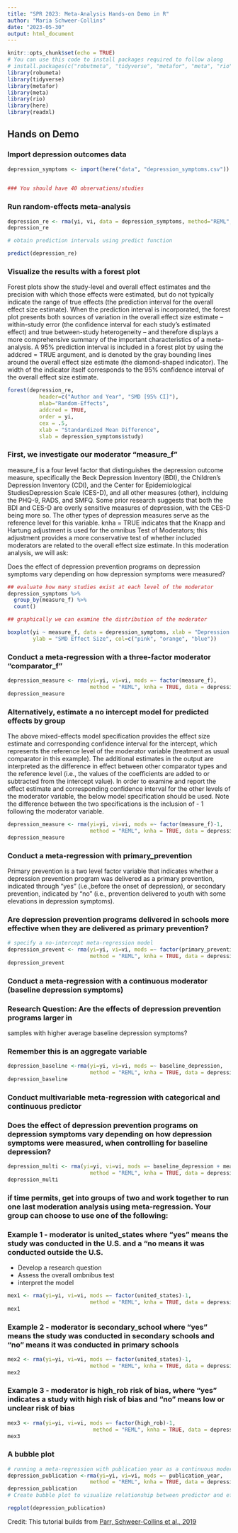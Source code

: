 ---
title: "SPR 2023: Meta-Analysis Hands-on Demo in R"
author: "Maria Schweer-Collins"
date: "2023-05-30"
output: html_document
---


```{r setup, include=FALSE}
knitr::opts_chunk$set(echo = TRUE)
# You can use this code to install packages required to follow along
# install.packages(c("robutmeta", "tidyverse", "metafor", "meta", "rio", "here", "readxl"))
library(robumeta)
library(tidyverse)
library(metafor)
library(meta)
library(rio)
library(here)
library(readxl)
```


## Hands on Demo


### Import depression outcomes data
```{r import, echo = TRUE, eval = TRUE}

depression_symptoms <- import(here("data", "depression_symptoms.csv"))

     
### You should have 40 observations/studies
```

### Run random-effects meta-analysis 

```{r random-effects}
depression_re <- rma(yi, vi, data = depression_symptoms, method="REML", knha=TRUE)
depression_re

# obtain prediction intervals using predict function

predict(depression_re)

```


### Visualize the results with a forest plot 

Forest plots show the study-level and overall effect estimates and the precision with which 
those effects were estimated, but do not typically indicate the range of true effects 
(the prediction interval for the overall effect size estimate). When the prediction interval is 
incorporated, the forest plot presents both sources of variation in the overall effect size 
estimate – within-study error (the confidence interval for each study’s estimated effect) and 
true between-study heterogeneity – and therefore displays a more comprehensive summary of the 
important characteristics of a meta-analysis. A 95% prediction interval is included in a forest 
plot by using the addcred = TRUE argument, and is denoted by the gray bounding lines around the 
overall effect size estimate (the diamond-shaped indicator). The width of the indicator itself 
corresponds to the 95% confidence interval of the overall effect size estimate.

```{r forest, out.width= "125%", out.height="165%"}
forest(depression_re, 
          header=c("Author and Year", "SMD [95% CI]"), 
          mlab="Random-Effects",
          addcred = TRUE,
          order = yi,
          cex = .5,
          xlab = "Standardized Mean Difference",
          slab = depression_symptoms$study)

```



 

### First, we investigate our moderator "measure_f"

measure_f is a four level factor that distinguishes the depression outcome measure, specifically the Beck
Depression Inventory (BDI), the Children's Depression Inventory (CDI), and the Center for Epidemiological StudiesDepression Scale (CES-D), and all other measures (other), inclduing the PHQ-9, RADS, and SMFQ. Some prior research suggests that both the BDI and CES-D are overly sensitive measures of depression, with the
CES-D being more so. The other types of depression measures serve as the reference level
for this variable. knha = TRUE indicates that the Knapp and Hartung adjustment is used for the omnibus Test of 
Moderators; this adjustment provides a more conservative test of whether included moderators are related to 
the overall effect size estimate. In this moderation analysis, we will ask: 

Does the effect of depression prevention programs on depression symptoms vary 
depending on how depression symptoms were measured?

```{r check moderator}

## evaluate how many studies exist at each level of the moderator
depression_symptoms %>%
  group_by(measure_f) %>%
  count()

## graphically we can examine the distribution of the moderator

boxplot(yi ~ measure_f, data = depression_symptoms, xlab = "Depression Measure", 
        ylab = "SMD Effect Size", col=c("pink", "orange", "blue"))

```
 


### Conduct a meta-regression with a three-factor moderator "comparator_f"

```{r meta-regression}
depression_measure <- rma(yi=yi, vi=vi, mods =~ factor(measure_f),
                          method = "REML", knha = TRUE, data = depression_symptoms)
depression_measure

```



### Alternatively, estimate a no intercept model for predicted effects by group

The above mixed-effects model specification provides the effect size estimate and 
corresponding confidence interval for the intercept, which represents the reference 
level of the moderator variable (treatment as usual comparator in this example). 
The additional estimates in the output are interpreted as the difference in effect between 
other comparator types and the reference level (i.e., the values of the coefficients are 
added to or subtracted from the intercept value). In order to examine and report the effect 
estimate and corresponding confidence interval for the other levels of the moderator variable, 
the below model specification should be used. Note the difference between the two specifications 
is the inclusion of - 1 following the moderator variable. 

```{r meta-regression no intercept}
depression_measure <- rma(yi=yi, vi=vi, mods =~ factor(measure_f)-1,
                          method = "REML", knha = TRUE, data = depression_symptoms)
depression_measure

```


### Conduct a meta-regression with primary_prevention

Primary prevention is a two level factor variable that indicates whether
a depression prevention program was delivered as a primary prevention, indicated
through "yes"  (i.e.,before the onset of depression), or secondary 
prevention, indicated by "no" (i.e., prevention delivered to youth with some 
elevations in depression symptoms).


### Are depression prevention programs delivered in schools more effective when they are delivered as primary prevention?


```{r meta-regression prevent}
# specify a no-intercept meta-regression model
depression_prevent <- rma(yi=yi, vi=vi, mods =~ factor(primary_prevention)-1,
                          method = "REML", knha = TRUE, data = depression_symptoms)
depression_prevent

```


### Conduct a meta-regression with a continuous moderator (baseline depression symptoms)

### Research Question: Are the effects of depression prevention programs larger in
samples with higher average baseline depression symptoms?

### Remember this is an aggregate variable

```{r baseline }
depression_baseline <-rma(yi=yi, vi=vi, mods =~ baseline_depression,
                          method = "REML", knha = TRUE, data = depression_symptoms)
depression_baseline
```




### Conduct multivariable meta-regression with categorical and continuous predictor

### Does the effect of depression prevention programs on depression symptoms vary depending on how depression symptoms were measured, when controlling for baseline depression?
```{r multi meta-reg}

depression_multi <- rma(yi=yi, vi=vi, mods =~ baseline_depression + measure_f,
                          method = "REML", knha = TRUE, data = depression_symptoms) 
depression_multi

```

### if time permits, get into groups of two and work together to run one last moderation analysis using meta-regression. Your group can choose to use one of the following: 



### Example 1 - moderator is united_states where "yes" means the study was conducted in the U.S. and a "no means it was conducted outside the U.S.

- Develop a research question
- Assess the overall ombnibus test
- interpret the model


```{r EX1}
mex1 <- rma(yi=yi, vi=vi, mods =~ factor(united_states)-1,
                          method = "REML", knha = TRUE, data = depression_symptoms)
mex1
```

### Example 2 - moderator is secondary_school where "yes" means the study was conducted in secondary schools and "no" means it was conducted in primary schools

```{r EX2}
mex2 <- rma(yi=yi, vi=vi, mods =~ factor(united_states)-1,
                          method = "REML", knha = TRUE, data = depression_symptoms)
mex2
```

### Example 3 - moderator is high_rob risk of bias, where "yes" indicates a study with high risk of bias and "no" means low or unclear risk of bias

```{r EX3}
mex3 <- rma(yi=yi, vi=vi, mods =~ factor(high_rob)-1,
                           method = "REML", knha = TRUE, data = depression_symptoms)
mex3

```




### A bubble plot
```{r bubble plot}
# running a meta-regression with publication year as a continuous moderator 
depression_publication <-rma(yi=yi, vi=vi, mods =~ publication_year,
                          method = "REML", knha = TRUE, data = depression_symptoms)
depression_publication
# Create bubble plot to visualize relationship between predictor and effect size

regplot(depression_publication)

```

Credit: This tutorial builds from [Parr, Schweer-Collins et al., 2019](https://onlinelibrary.wiley.com/doi/10.1016/j.adolescence.2019.10.009)


      